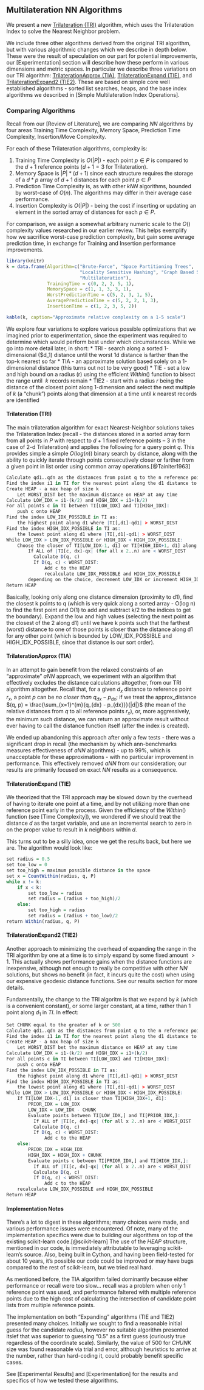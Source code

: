 ## Multilateration NN Algorithms

We present a new [Trilateration (TRI)] algorithm, which uses the Trilateration Index to solve the Nearest Neighbor problem.

We include three other algorithms derived from the original TRI algorithm, but with various algorithmic changes which we describe in depth below.  These were the result of speculation on our part for potential improvements, our [Experimentation] section will describe how these perform in various dimensions and metric spaces.  In particular we describe three variations on our TRI algorithm: [TrilaterationApprox (TIA)], [TrilaterationExpand (TIE)], and [TrilaterationExpand2 (TIE2)].  These are based on simple core well established algorithms - sorted list searches, heaps, and the base index algorithms we described in [Simple Multilateration Index Operations].

### Comparing Algorithms

Recall from our [Review of Literature], we are comparing $NN$ algorithms by four areas Training Time Complexity, Memory Space, Prediction Time Complexity, Insertion/Move Complexity.

For each of these Trilateration algorithms, complexity is:

1. Training Time Complexity is $O(|P|)$ - each point $p \in P$ is compared to the $d+1$ reference points ($d + 1 = 3$ for Trilateration).
2. Memory Space is $|P|*(d+1)$ since each structure requires the storage of a $d*p$ array of $d+1$ distances for each point $p \in P$
3. Prediction Time Complexity is, as with other $kNN$ algorithms, bounded by worst-case of $O(n)$.  The algorithms may differ in their average case performance.
4. Insertion Complexity is $O(|P|)$ - being the cost if inserting or updating an element in the sorted array of distances for each $p \in P$.

For comparison, we assign a somewhat arbitrary numeric scale to the $O()$ complexity values researched in our earlier review.  This helps exemplify how we sacrifice worst-case prediction complexity, but gain some average prediction time, in exchange for Training and Insertion performance improvements.

```r
library(knitr)
k = data.frame(Algorithm=c("Brute-Force", "Space Partitioning Trees",
                           "Locality Sensitive Hashing", "Graph Based Search",
                           "Multilateration"),
               TrainingTime = c(0, 2, 2, 5, 1),
               MemorySpace = c(1, 1, 3, 3, 1),
               WorstPredictionTime = c(5, 2, 3, 1, 5),
               AveragePredictionTime = c(5, 2, 2, 1, 3),
               InsertionTime = c(1, 2, 3, 5, 2))

kable(k, caption="Approximate relative complexity on a 1-5 scale")
```

We explore four variations to explore various possible optimizations that we imagined prior to experimentation, since the experiment was required to determine which would perform best under which circumstances.  While we go into more detail later, in short:
* TRI - search along a sorted 1-dimensional ($d_1) distance until the worst 1d distance is farther than the top-k nearest so far
* TIA - an approximate solution based solely on a 1-dimensional distance (this turns out not to be very good)
* TIE - set a low and high bound on a radius (r) using the efficient $Within()$ function to bisect the range until $~k$ records remain
* TIE2 - start with a radius $r$ being the distance of the closest point along 1-dimension and select the next multiple of $k$ (a "chunk") points along that dimension at a time until $k$ nearest records are identified


#### Trilateration (TRI)

The main trilateration algorithm for exact Nearest-Neighbor solutions takes the Trilateration Index (recall - the distances stored in a sorted array form from all points in $P$ with respect to $d+1$ fixed reference points -- 3 in the case of 2-d Trilateration) and applies the following for a query point $q$.  This provides simple a simple $O(log(n))$ binary search by distance, along with the ability to quickly iterate through points consecutively closer or farther from a given point in list order using common array operations.[@Tainiter1963]

```r
Calculate qd1..qdn as the distances from point q to the n reference points r1..rn
Find the index i1 in TI for the nearest point along the d1 distance to q
Create HEAP - a max heap of size k
    Let WORST_DIST bet the maximum distance on HEAP at any time
Calculate LOW_IDX = i1-(k/2) and HIGH_IDX = i1+(k/2)
For all points c in TI between TI[LOW_IDX] and TI[HIGH_IDX]:
    push c onto HEAP
Find the index LOW_IDX_POSSIBLE in TI as:
    the highest point along d1 where |TI[,d1]-qd1| > WORST_DIST
Find the index HIGH_IDX_POSSIBLE in TI as:
    the lowest point along d1 where |TI[,d1]-qd1| > WORST_DIST
While LOW_IDX > LOW_IDX_POSSIBLE or HIGH_IDX < HIGH_IDX_POSSIBLE:
    Choose the closer of TI[LOW_IDX-1, d1] or TI[HIGH_IDX+1, d1] along d1 (call it c)
        If ALL of |TI[c, dx]-qx| (for all x 2..n) are < WORST_DIST
          Calculate D(q, c)
          If D(q, c) < WORST_DIST:
              Add c to the HEAP
              recalculate LOW_IDX_POSSIBLE and HIGH_IDX_POSSIBLE
        depending on the choice, decrement LOW_IDX or increment HIGH_IDX
Return HEAP
```

Basically, looking only along one distance dimension (proximity to d1), find the closest k points to q (which is very quick along a sorted array - O(log n) to find the first point and O(1) to add and subtract k/2 to the indices to get the boundary).  Expand the low and high values (selecting the next point as the closest of the 2 along d1) until we have k points such that the farthest (worst) distance to one of those points is closer than the distance along d1 for any other point (which is bounded by LOW_IDX_POSSIBLE and HIGH_IDX_POSSIBLE, since that distance is our sort order).

#### TrilaterationApprox (TIA)

In an attempt to gain benefit from the relaxed constraints of an "approximate" $aNN$ approach, we experiment with an algorithm that effectively excludes the distance calculations altogether, from our TRI algorithm altogether.  Recall that, for a given $d_x$ distance to reference point $r_x$, a point $p$ can be _no closer than_ $q_{dx} - p_{dx}$; if we treat the approx_distance $(q, p) = \frac{\sum_{x=1}^{m}{q_{dx} - p_{dx}}}{|d|}$ (the mean of the relative distances from $q$ to all reference points $r_x$), or, more aggressively, the minimum such distance, we can return an approximate result without ever having to call the distance function itself (after the index is created).

We ended up abandoning this approach after only a few tests - there was a significant drop in recall (the mechanism by which ann-benchmarks measures effectiveness of $aNN$ algorithms) - up to 99%, which is unacceptable for these approximations - with no particular improvement in performance.  This effectively removed $aNN$ from our consideration; our results are primarily focused on exact $NN$ results as a consequence.

#### TrilaterationExpand (TIE)

We theorized that the TRI approach may be slowed down by the overhead of having to iterate one point at a time, and by not utilizing more than one reference point early in the process.  Given the efficiency of the $Within()$ function (see [Time Complexity]), we wondered if we should treat the distance $d$ as the target variable, and use an incremental search to zero in on the proper value to result in $k$ neighbors within $d$.

This turns out to be a silly idea, once we get the results back, but here we are.  The algorithm would look like:

```r
set radius = 0.5
set too_low = 0
set too_high = maximum possible distance in the space
set x = CountWithin(radius, q, P)
while x != k:
    if x < k:
        set too_low = radius
        set radius = (radius + too_high)/2
    else:
        set too_high = radius
        set radius = (radius + too_low)/2
return Within(radius, q, P)
```


#### TrilaterationExpand2 (TIE2)

Another approach to minimizing the overhead of expanding the range in the TRI algorithm by one at a time is to simply expand by some fixed amount $> 1$.  This actually shows performance gains when the distance functions are inexpensive, although not enough to really be competitive with other $NN$ solutions, but shows no benefit (in fact, it incurs quite the cost) when using our expensive geodesic distance functions.  See our results section for more details.

Fundamentally, the change to the TRI algoritm is that we expand by $k$ (which is a convenient constant), or some larger constant, at a time, rather than $1$ point along $d_1$ in $TI$.  In effect:

```r
Set CHUNK equal to the greater of k or 500
Calculate qd1..qdn as the distances from point q to the n reference points r1..rn
Find the index i1 in TI for the nearest point along the d1 distance to q
Create HEAP - a max heap of size k
    Let WORST_DIST bet the maximum distance on HEAP at any time
Calculate LOW_IDX = i1-(k/2) and HIGH_IDX = i1+(k/2)
For all points c in TI between TI[LOW_IDX] and TI[HIGH_IDX]:
    push c onto HEAP
Find the index LOW_IDX_POSSIBLE in TI as:
    the highest point along d1 where |TI[,d1]-qd1| > WORST_DIST
Find the index HIGH_IDX_POSSIBLE in TI as:
    the lowest point along d1 where |TI[,d1]-qd1| > WORST_DIST
While LOW_IDX > LOW_IDX_POSSIBLE or HIGH_IDX < HIGH_IDX_POSSIBLE:
    If TI[LOW_IDX-1, d1] is closer than TI[HIGH_IDX+1, d1]:
        PRIOR_IDX = LOW_IDX
        LOW_IDX = LOW_IDX - CHUNK
        Evaluate points between TI[LOW_IDX,] and TI[PRIOR_IDX,]:
          If ALL of |TI[c, dx]-qx| (for all x 2..n) are < WORST_DIST
          Calculate D(q, c)
          If D(q, c) < WORST_DIST:
              Add c to the HEAP
    else:
        PRIOR_IDX = HIGH_IDX
        HIGH_IDX = HIGH_IDX + CHUNK
        Evaluate points c between TI[PRIOR_IDX,] and TI[HIGH_IDX,]:
          If ALL of |TI[c, dx]-qx| (for all x 2..n) are < WORST_DIST
          Calculate D(q, c)
          If D(q, c) < WORST_DIST:
              Add c to the HEAP
    recalculate LOW_IDX_POSSIBLE and HIGH_IDX_POSSIBLE
Return HEAP
```

#### Implementation Notes

There's a lot to digest in these algorithms; many choices were made, and various performance issues were encountered.  Of note, many of the implementation specifics were due to building our algorithms on top of the existing scikit-learn code.[@scikit-learn]  The use of the $HEAP$ structure, mentioned in our code, is immediately attributable to leveraging scikit-learn's source.  Also, being built in Cython, and having been field-tested for about 10 years, it's possible our code could be improved or may have bugs compared to the rest of scikit-learn, but we tried real hard.

As mentioned before, the TIA algorithm failed dominantly because either performance or recall were too slow... recall was a problem when only 1 reference point was used, and performance faltered with multiple reference points due to the high cost of calculating the intersection of candidate point lists from multiple reference points.

The implementation on both "Expanding" algorithms (TIE and TIE2) presented many choices.  Initially we sought to find a reasonable initial guess for the candidate $radius$, however no suitable algorithm presented itslef that was superior to guessing "0.5" as a first guess (curiously true regardless of the coordinate scale).  Similarly, the value of 500 for $CHUNK$ size was found reasonable via trial and error, although heuristics to arrive at the number, rather than hard-coding it, could probably benefit specific cases.

See [Experimental Results] and [Experimentation] for the results and specifics of how we tested these algorithms.